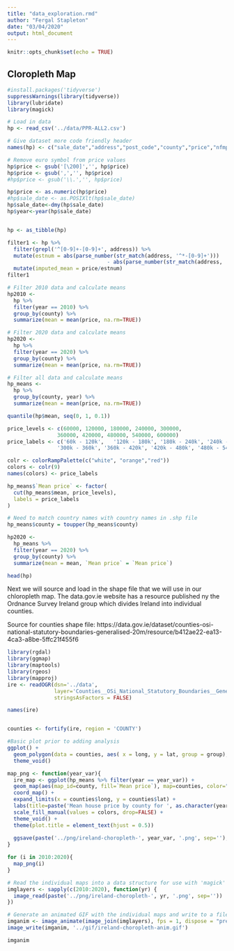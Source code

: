 ```yaml
---
title: "data_exploration.rmd"
author: "Fergal Stapleton"
date: "03/04/2020"
output: html_document
---
```

  
```r
knitr::opts_chunk$set(echo = TRUE)
```

## Cloropleth Map

```r
#install.packages('tidyverse')
suppressWarnings(library(tidyverse))
library(lubridate)
library(magick)

# Load in data
hp <- read_csv('../data/PPR-ALL2.csv')

# Give dataset more code friendly header
names(hp) <- c("sale_date","address","post_code","county","price","nfmp","vx","desc","size_desc")

# Remove euro symbol from price values
hp$price <- gsub('[\200]','', hp$price)
hp$price <- gsub(',','', hp$price)
#hp$price <- gsub('\\.','', hp$price)

hp$price <- as.numeric(hp$price)
#hp$sale_date <- as.POSIXlt(hp$sale_date)
hp$sale_date<-dmy(hp$sale_date)
hp$year<-year(hp$sale_date)


hp <- as_tibble(hp)

filter1 <- hp %>% 
  filter(grepl('^[0-9]+-[0-9]+', address)) %>%
  mutate(estnum = abs(parse_number(str_match(address, '^*-[0-9]+'))) 
                                - abs(parse_number(str_match(address, '^[0-9]+'))) +1 ) %>%
  mutate(imputed_mean = price/estnum)
filter1

# Filter 2010 data and calculate means
hp2010 <-
  hp %>%
  filter(year == 2010) %>%
  group_by(county) %>%
  summarize(mean = mean(price, na.rm=TRUE))

# Filter 2020 data and calculate means
hp2020 <-
  hp %>%
  filter(year == 2020) %>%
  group_by(county) %>%
  summarize(mean = mean(price, na.rm=TRUE))

# Filter all data and calculate means
hp_means <-
  hp %>%
  group_by(county, year) %>%
  summarize(mean = mean(price, na.rm=TRUE))

quantile(hp$mean, seq(0, 1, 0.1))

price_levels <- c(60000, 120000, 180000, 240000, 300000,
                360000, 420000, 480000, 540000, 600000)
price_labels <- c('60k - 120k',   '120k - 180k', '180k - 240k', '240k - 300k',
                '300k - 360k', '360k - 420k', '420k - 480k', '480k - 540k', '540k - 600k')

colr <- colorRampPalette(c("white", "orange","red"))
colors <- colr(9)
names(colors) <- price_labels

hp_means$`Mean price` <- factor(
  cut(hp_means$mean, price_levels),
  labels = price_labels
)

# Need to match country names with country names in .shp file
hp_means$county = toupper(hp_means$county)

hp2020 <-
  hp_means %>%
  filter(year == 2020) %>%
  group_by(county) %>%
  summarize(mean = mean, `Mean price` = `Mean price`)

head(hp)
```

Next we will source and load in the shape file that we will use in our chloropleth map. The data.gov.ie website has a resource published ny the Ordnance Survey Ireland group which divides Ireland into individual counties.

Source for counties shape file:
https://data.gov.ie/dataset/counties-osi-national-statutory-boundaries-generalised-20m/resource/b412ae22-ea13-4ca3-a8be-5ffc21f455f6

```r
library(rgdal)
library(ggmap)
library(maptools)
library(rgeos)
library(mapproj)
ire <- readOGR(dsn='../data', 
               layer='Counties__OSi_National_Statutory_Boundaries__Generalised_20m',
               stringsAsFactors = FALSE)

names(ire)


counties <- fortify(ire, region = 'COUNTY')

#Basic plot prior to adding analysis
ggplot() +
  geom_polygon(data = counties, aes( x = long, y = lat, group = group), fill="Forest Green", color="Black") +
  theme_void() 

map_png <- function(year_var){
  ire_map <- ggplot(hp_means %>% filter(year == year_var)) +
  geom_map(aes(map_id=county, fill=`Mean price`), map=counties, color="Black") +
  coord_map() +
  expand_limits(x = counties$long, y = counties$lat) +
  labs(title=paste('Mean house price by county for ', as.character(year_var), '', sep='')) +
  scale_fill_manual(values = colors, drop=FALSE) +
  theme_void() +
  theme(plot.title = element_text(hjust = 0.5))
  
  ggsave(paste('../png/ireland-choropleth-', year_var, '.png', sep=''), width = 4.5, height = 6, units = 'in', dpi=200, pointsize=14)
}

for (i in 2010:2020){
  map_png(i)
}

```

```r
# Read the individual maps into a data structure for use with 'magick'
imglayers <- sapply(c(2010:2020), function(yr) {
  image_read(paste('../png/ireland-choropleth-', yr, '.png', sep=''))
})

# Generate an animated GIF with the individual maps and write to a file
imganim <- image_animate(image_join(imglayers), fps = 1, dispose = "previous")
image_write(imganim, '../gif/ireland-choropleth-anim.gif')

imganim 
```